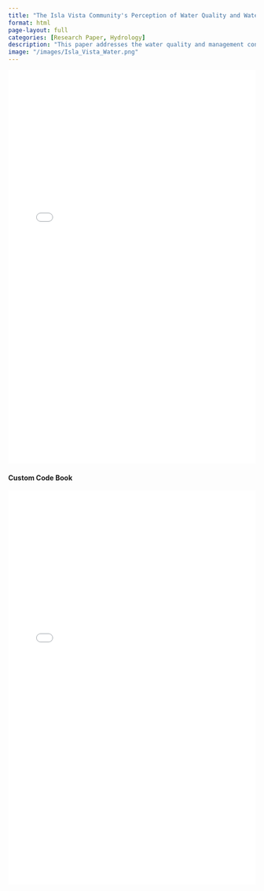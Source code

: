 ```yaml
---
title: "The Isla Vista Community's Perception of Water Quality and Water Management"
format: html
page-layout: full
categories: [Research Paper, Hydrology]
description: "This paper addresses the water quality and management concerns of the Isla Vista community, and documents my process performing qualitative research."
image: "/images/Isla_Vista_Water.png"
---
```



<!--more-->

<iframe src="ENVS102_Research_Paper.pdf" width="100%" height="800px" style="border:none;">

This browser does not support PDFs. Please download the PDF to view it: <a href="ENVS102_Research_Paper.pdf">Download PDF</a>

</iframe>

#### Custom Code Book

<iframe src="Qual_Research_Code_Book.pdf" width="100%" height="800px" style="border:none;">

This browser does not support PDFs. Please download the PDF to view it: <a href="Qual_Research_Code_Book.pdf">Download PDF</a>

</iframe>

